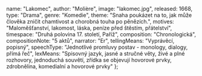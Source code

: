 
  name: "Lakomec",
  author: "Molière",
  image: "lakomec.jpg",
  released: 1668,
  type: "Drama",
  genre: "Komedie",
  theme: "Snaha poukázet na to, jak může člověka zničit chamtivost a chorobná touha po pěnězích.",
  motives: "Maloměšťanství, lakomost, láska, peníze před štěstím, přátelství",
  timespace: "Druhá polovina 17. století, Paříž",
  composition: "Chronologická",
  compositionNote: "5 aktů",
  narrator: "Er",
  tellingMeans: "Vyprávěcí, popisný",
  speechType: "Jednotlivé promluvy postav - monology, dialogy, přímá řeč",
  lexMeans: "Spisovný jazyk, jasné a stručné věty, živé a plné rozhovory, jednoduchá souvětí, zřídka se objevují hovorové prvky, zdrobnělina, komedialní a hovorové prvky"
};

<Title book={book} />

<Book book={book} />

## Postavy

### Harpagon
- 60letý vdovec a lichvář, který je velice bohatý, ale lakomý
- Ztráta peněz pro něj znamená velkou tragédií a nechuť k životu
- Má dvě děti, syna Kleanta a dceru Elišku, na kterých šetří a omezuje je
- Zamiloval se do dívky Mariany, která však miluje Kleanta
### Čipera (La Fleche, Šindel, Štika)
- Je Kleantův sluha a přítel. Je velice mazaný a chytrý
- Ukradl Harpagonovu truhlici s penězi, aby Kleantovi pomohl
### Kleantes
- Harpagonův syn, který je zamilovaný do dívky Mariany, o kterou se uchází i jeho otec.
### Mariana
- Chudá dívka, která se stará o svou nemocnou matku. 
- Zamilovala se do Kleanta. Ne pro jeho peníze, ale kvůli jeho povaze.
### Valér
- Harpagonův správce, který podlézá Harpagonovi, aby se mohl oženit s Eliškou.
### Eliška
- Harpagonova dcera, která je zamilovaná do Valéra.
### Anselm
- Šlechtic, má si vzít Elišku proti její vůli
- Otec Valéra a Mariany (jak se na konci hry ukáže).
### Jakub
- Harpagonův kočí a kuchař, který udá Valéra za krádež Harpagonové truhlice, za rány.
### Frosina
- Všetečná rádkyně, která svou mazaností pomohla nejdříve Harpagonovi k Marianě a poté i Kleantovi

## Děj

Harpagon, hlavní postava hry, je lakomý a nepřejícný člověk zvyklý dostat vždy to, co chce. 
A tak se taky usmyslel, že si vezme za ženu mladou chudou dívku Marianu. 
Svým dětem, synu Kleantovi a dceři Elišce, již domluvil staré, avšak bohaté nápadníky. 
Potomci se ale jeho rozhodnutí brání, neboť každý z nich si již sám vyhlédl svou lásku. 
Eliška se zamilovala do Valéra, sluhu vlastního otce, a Kleant si dokonce shodou okolností vyvolil otcovu nastávající, Marianu. 

Ani jednomu z nich se však do přiznávání svých citů otci nechce, mají totiž strach z jeho reakce. 
Když ale Harpagon pozve Marianu domů a řekne, že se rozhodl si ji vzít, Kleant se ke své lásce k ní konečně přizná. 
S otcem se pohádají, po Marianě touží oba. Během jejich hádky ukradne Štika, Kleantův osobní sluha, Harpagonovu truhlu s penězi a později ji předá Kleantovi. 
Když to Harpagon zjistí, začne šílet a podezřívat všechny kolem. 

Prvním vyslýchaným je jejich správce Valér. 
Při výslechu však dojde k nedorozumění- Valér si myslí, že ho Harpagon obviňuje ne z krádeže, ale z lásky k Elišce, a tak se ke všemu přizná. 
Harpagon se tedy domnívá, že už našel viníka, a ještě ten večer uspořádá večeři, na niž pozve jak svou nastávající Marianu, tak Anselma, kterého určil za ženicha své dceři - Anselm byl totiž bohatý a jako jediný ochotný vzít si ji i bez věna. 
Při rozhovoru u večeře se však všechno změní - ukáže se, že Valér je vlastně Mariany ztracený bratr a Anslem jejich otec!

Kleant slíbí otci vrátit jeho truhlu pod podmínkou, že schválí sňatky obou svých dětí s oběma dětmi Anslemovými. 
Zištný Harpagon souhlasí, štědrý Anselm dá věno oběma svým dětem. Hra tedy končí poměrně šťastně i přes to, že se vlastně nic dobrého nestalo a Harpagon zůstal stále takovým lakomcem a hrabivcem, jakým býval.

<Moliere />

<Klasicismus />
